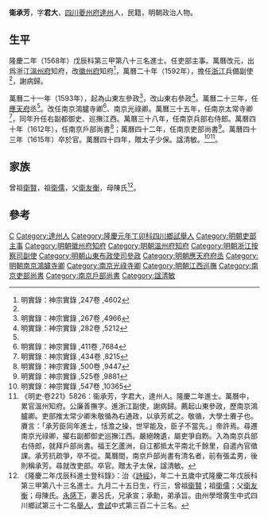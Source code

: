 {{明清人物信息框
| 姓名 = 衛承芳
| 原名 =
| 圖片名稱= 
| 圖片大小 =
| 圖片說明 = 
| 最高職務 = 南京吏部尚書
| 國家 = 大明 
| 爵位 =
| 籍貫 = [[四川|四川]][[夔州府|夔州府]][[達州|達州]]
| 族裔 = 
| 字號 = 字君大
| 諡號 = 清敏
| 出生日期 = 嘉靖二十三年（1544年）
| 出生地點 =
| 逝世日期 = 萬曆四十三年（1615年）
| 逝世地點 =
| 墓葬 =
| 配偶 = 呂氏
| 親屬 =
| 出身 =
* 隆慶二年戊辰科同進士出身
| 經歷 =
| 著作 =  
}}
'''衛承芳'''{{BD|1544年||1615年||Wei衛}}，字'''君大'''，[[四川|四川]][[夔州府|夔州府]][[達州|達州]]人，民籍，明朝政治人物。

==生平==
隆慶二年（1568年）戊辰科第三甲第八十三名進士。任吏部主事。萬曆改元，出爲浙江[[溫州府|溫州府]]知府，改[[徽州府|徽州府]]知府<ref name="#1">明實錄：神宗實錄 ,247卷 ,4602</ref>，萬曆二十年（1592年），擔任[[浙江|浙江]]兵備副使<ref name="#1"/>，謝病歸。

萬曆二十一年（1593年），起為山東左參政<ref>明實錄：神宗實錄 ,267卷 ,4966</ref>，改山東右參政<ref name="#2">明實錄：神宗實錄 ,282卷 ,5212</ref>。萬曆二十三年，任[[應天府|應天府]]丞<ref name="#2"/>。改任南京鴻臚寺卿<ref>明實錄：神宗實錄 ,411卷 ,7684</ref>、南京光祿卿。萬曆三十五年，任南京太常寺卿<ref>明實錄：神宗實錄 ,434卷 ,8215</ref>，同年升任右副都御史、巡撫江西。萬曆三十八年，任南京兵部右侍郎。萬曆四十年（1612年），任南京戶部尚書<ref>明實錄：神宗實錄 ,500卷 ,9447</ref>；萬曆四十二年，任南京吏部尚書<ref>明實錄：神宗實錄 ,525卷 ,9881</ref>。萬曆四十三年（1615年）卒於官。萬曆四十四年，贈太子少保。諡清敏。<ref>明實錄：神宗實錄 ,547卷 ,10365</ref><ref>《明史·卷221》5826：衞承芳，字君大，達州人。隆慶二年進士。萬曆中，累官溫州知府。公廉善撫字。進浙江副使，謝病歸。薦起山東參政，歷南京鴻臚卿。吏部推太常少卿朱敬循為右通政，以承芳貳之。敬循，大學士賡子也。賡言：「承芳臣同年進士，恬澹之操，世罕能及，臣子不當先。」帝許焉。尋遷南京光祿卿，擢右副都御史巡撫江西。嚴絕餽遺，屬吏爭自飭。入為南京兵部右侍郎，就拜戶部尚書。福王乞蘆洲，自江都抵太平南北千餘里，自遣內官徵課。承芳抗疏爭，卒不從。萬曆間，南京戶部尚書有清名者，前有張孟男，後則稱承芳。尋就改吏部。卒官。贈太子太保，諡清敏。</ref>。

==家族==
曾祖[[衛賢|衛賢]]，祖[[衛儒|衛儒]]，父[[衛友衡|衛友衡]]，母陳氏<ref>《隆慶二年戊辰科進士登科錄》：治《[[詩經|詩經]]》，年二十五歲中式隆慶二年戊辰科第三甲第八十三名進士。九月二十五日生，行三，曾祖[[衛賢|衛賢]]；祖[[衛儒|衛儒]]；父[[衛友衡|衛友衡]]；母陳氏。[[永感下|永感下]]，妻呂氏，兄承宣；承勳，弟承旨。由州學增廣生中式四川鄉試第三十二名[[舉人|舉人]]，[[會試|會試]]中式第三百二十三名。</ref>。

==參考==
{{reflist|2}}

{{隆慶二年戊辰科殿試金榜}}

{{Authority control}}

{{DEFAULTSORT:Wei衛}}
[[Category:衛姓|C]]
[[Category:達州人|Category:達州人]]
[[Category:隆慶元年丁卯科四川鄉試舉人|Category:隆慶元年丁卯科四川鄉試舉人]]
[[Category:明朝吏部主事|Category:明朝吏部主事]]
[[Category:明朝徽州府知府|Category:明朝徽州府知府]]
[[Category:明朝溫州府知府|Category:明朝溫州府知府]]
[[Category:明朝浙江按察司副使|Category:明朝浙江按察司副使]]
[[Category:明朝山東布政使司參政|Category:明朝山東布政使司參政]]
[[Category:明朝應天府府丞|Category:明朝應天府府丞]]
[[Category:明朝南京鴻臚寺卿|Category:明朝南京鴻臚寺卿]]
[[Category:南京光祿寺卿|Category:南京光祿寺卿]]
[[Category:明朝江西巡撫|Category:明朝江西巡撫]]
[[Category:南京吏部尚書|Category:南京吏部尚書]]
[[Category:南京戶部尚書|Category:南京戶部尚書]]
[[Category:諡清敏|Category:諡清敏]]